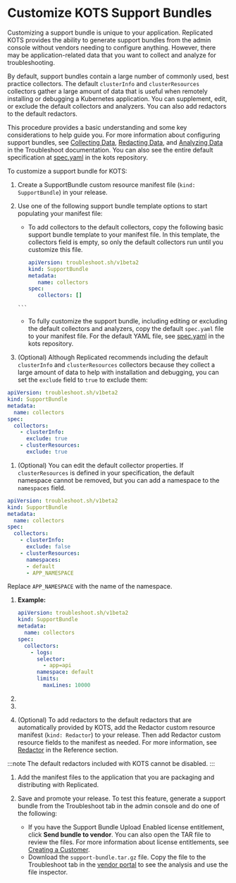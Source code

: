 

# Customize KOTS Support Bundles

Customizing a support bundle is unique to your application. Replicated KOTS provides the ability to generate support bundles from the admin console without vendors needing to configure anything. However, there may be application-related data that you want to collect and analyze for troubleshooting.

By default, support bundles contain a large number of commonly used, best practice collectors. The default `clusterInfo` and `clusterResources` collectors gather a large amount of data that is useful when remotely installing or debugging a Kubernetes application. You can supplement, edit, or exclude the default collectors and analyzers. You can also add redactors to the default redactors.

This procedure provides a basic understanding and some key considerations to help guide you. For more information about configuring support bundles, see [Collecting Data](https://troubleshoot.sh/docs/collect/), [Redacting Data](https://troubleshoot.sh/docs/redact/), and [Analyzing Data](https://troubleshoot.sh/docs/analyze/) in the Troubleshoot documentation. You can also see the entire default specification at [spec.yaml](https://github.com/replicatedhq/kots/blob/main/pkg/supportbundle/defaultspec/spec.yaml) in the kots repository.

<PreflightsKotsGuidance/>

To customize a support bundle for KOTS:

1. Create a SupportBundle custom resource manifest file (`kind: SupportBundle`) in your release.
1. Use one of the following support bundle template options to start populating your manifest file:

      - To add collectors to the default collectors, copy the following basic support bundle template to your manifest file. In this template, the collectors field is empty, so only the default collectors run until you customize this file.

        ```yaml
        apiVersion: troubleshoot.sh/v1beta2
        kind: SupportBundle
        metadata:
           name: collectors
        spec:
           collectors: []
       ```
      - To fully customize the support bundle, including editing or excluding the default collectors and analyzers, copy the default `spec.yaml` file to your manifest file. For the default YAML file, see [spec.yaml](https://github.com/replicatedhq/kots/blob/main/pkg/supportbundle/defaultspec/spec.yaml) in the kots repository.

1. (Optional) Although Replicated recommends including the default `clusterInfo` and `clusterResources` collectors because they collect a large amount of data to help with installation and debugging, you can set the `exclude` field to `true` to exclude them:

  ```yaml
  apiVersion: troubleshoot.sh/v1beta2
  kind: SupportBundle
  metadata:
    name: collectors
  spec:
    collectors:
      - clusterInfo:
        exclude: true
      - clusterResources:
        exclude: true
  ```
1. (Optional) You can edit the default collector properties. If  `clusterResources` is defined in your specification, the default namespace cannot be removed, but you can add a namespace to the `namespaces` field.

  ```yaml
  apiVersion: troubleshoot.sh/v1beta2
  kind: SupportBundle
  metadata:
    name: collectors
  spec:
    collectors:
      - clusterInfo:
        exclude: false
      - clusterResources:
        namespaces:
        - default
        - APP_NAMESPACE
  ```
  Replace `APP_NAMESPACE` with the name of the namespace.

1. <SupportBundleAddLogs/>

      **Example:**

      ```yaml
      apiVersion: troubleshoot.sh/v1beta2
      kind: SupportBundle
      metadata:
        name: collectors
      spec:
        collectors:
          - logs:
            selector:
              - app=api
            namespace: default
            limits:
              maxLines: 10000
      ```            

1. <SupportBundleCustomCollectors/>

1. <SupportBundleAddAnalyzers/>

1. (Optional) To add redactors to the default redactors that are automatically provided by KOTS, add the Redactor custom resource manifest (`kind: Redactor`) to your release. Then add Redactor custom resource fields to the manifest as needed. For more information, see [Redactor](/reference/custom-resource-redactor) in the Reference section.

  :::note
  The default redactors included with KOTS cannot be disabled.
  :::

1. Add the manifest files to the application that you are packaging and distributing with Replicated.

1. Save and promote your release. To test this feature, generate a support bundle from the Troubleshoot tab in the admin console and do one of the following:

    - If you have the Support Bundle Upload Enabled license entitlement, click **Send bundle to vendor**. You can also open the TAR file to review the files. For more information about license entitlements, see [Creating a Customer](releases-creating-customer).
    - Download the `support-bundle.tar.gz` file. Copy the file to the Troubleshoot tab in the [vendor portal](https://vendor.replicated.com) to see the analysis and use the file inspector.
